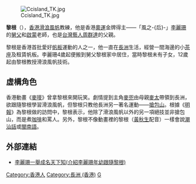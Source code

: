 [[File:Ccisland_TK.jpg|thumb]]

'''黎根'''（{{bd|1944年|9月9日}}），[[香港|香港]][[滑浪風帆|滑浪風帆]]教練，他是香港[[奧林匹克運動會|奧運]]金牌得主——「風之-{后}-」[[李麗珊|李麗珊]]的[[舅父|舅父]]和[[啟蒙|啟蒙]]老師，也是[[台灣|台灣]][[藝人|藝人]][[周群達|周群達]]的父親。

黎根是香港首批愛好[[帆板|帆板]]運動的人之一，他一直在[[長洲_(香港)|長洲]]生活，經營一間海邊的小[[茶座|茶座]]及租賃帆板。李麗珊4歲起便搬到舅父黎根家中居住，當時黎根未有子女，12歲起由黎根教授滑浪風帆技術。

==虛構角色==
香港動畫《[[麥嘜|麥嘜]]》曾拿黎根來開玩笑。劇情提到主角[[麥兜|麥兜]]由母親[[麥太|麥太]]帶領到長洲，欲跟隨黎根學習滑浪風帆，但黎根只教他長洲另一著名運動——[[長洲搶包山_(比賽)|搶包山]]。根據《[[明報|明報]]》為黎根做的訪問中，黎根表示，他除了滑浪風帆以外的另一項絕技並非搶包山，而是煮[[咖啡|咖啡]]和罵人。另外，黎根不像動畫裡的黎根（[[黃秋生|黃秋生]]配音）一樣會說[[潮汕話|潮汕話]]或[[閩南語|閩南語]]。

==外部連結==
* [https://web.archive.org/web/20070929205511/http://www.world-talent.org/sport/sport5.htm 李麗珊一舉成名天下知(介紹李麗珊年幼跟隨黎根)]

{{HK-bio-stub}}

[[Category:香港人|Category:香港人]]
[[Category:長洲_(香港)|Category:長洲 (香港)]]
[[Category:黎姓|G]]